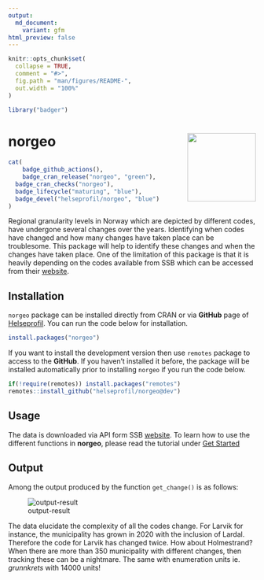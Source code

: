 ```yaml
---
output:
  md_document:
    variant: gfm
html_preview: false
---
```


```r
knitr::opts_chunk$set(
  collapse = TRUE,
  comment = "#>",
  fig.path = "man/figures/README-",
  out.width = "100%"
)
```

```r
library("badger")
```

# norgeo <img src='man/figures/logo.png' align="right" height="139" />


```r
cat(
	badge_github_actions(),
	badge_cran_release("norgeo", "green"),
  badge_cran_checks("norgeo"),
  badge_lifecycle("maturing", "blue"),
  badge_devel("helseprofil/norgeo", "blue")
)
```


<!-- <\!-- badges: start -\-> -->
<!-- [![R-CMD-check](https://github.com/helseprofil/norgeo/workflows/R-CMD-check/badge.svg)](https://github.com/helseprofil/norgeo/actions) -->
<!-- <\!-- badges: end -\-> -->


Regional granularity levels in Norway which are depicted by different codes, have
undergone several changes over the years. Identifying when codes have changed
and how many changes have taken place can be troublesome. This package will help
to identify these changes and when the changes have taken place. One of the
limitation of this package is that it is heavily depending on the codes
available from SSB which can be accessed from their
[website](https://www.ssb.no/befolkning/artikler-og-publikasjoner/regionale-endringer-2020).

## Installation

`norgeo` package can be installed directly from CRAN or via **GitHub** page of
[Helseprofil](https://github.com/helseprofil). You can run the code below for
installation. 

``` r
install.packages("norgeo")
```

If you want to install the development version then use `remotes` package to access
to the **GitHub**. If you haven't installed it before, the package will be
installed automatically prior to installing `norgeo` if you run the code below.

```r
if(!require(remotes)) install.packages("remotes")
remotes::install_github("helseprofil/norgeo@dev")
```


## Usage

The data is downloaded via API form SSB
[website](https://data.ssb.no/api/klass/v1/api-guide.html "ssb"). To learn how
to use the different functions in **norgeo**, please read the tutorial under
[Get Started](https://helseprofil.github.io/norgeo/articles/use-api.html)

## Output

Among the output produced by the function `get_change()` is as follows:

![output-result](man/figures/kommune_merge.png)

The data elucidate the complexity of all the codes change. For Larvik for instance, the municipality has grown in 2020
with the inclusion of Lardal. Therefore the code for Larvik has changed twice. How about Holmestrand? When there are more than 350 municipality with different changes, then tracking these can be a nightmare. The same with enumeration units ie. *grunnkrets* with 14000 units!
